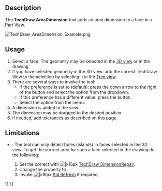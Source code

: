 <languages/>

{{Docnav
|[[TechDraw_3PtAngleDimension|3PtAngleDimension]]
|[[TechDraw_ExtensionCreateLengthArc|ExtensionCreateLengthArc]]
|[[TechDraw_Workbench|TechDraw]]
|IconL=TechDraw_3PtAngleDimension.svg
|IconR=TechDraw_ExtensionCreateLengthArc.svg
|IconC=Workbench_TechDraw.svg
}}

{{GuiCommand
|Name=TechDraw AreaDimension
|MenuLocation=TechDraw → Dimensions → Insert Area Annotation
|Workbenches=[[TechDraw_Workbench|TechDraw]]
|Version=1.0
|SeeAlso=[[TechDraw_ExtensionAreaAnnotation|TechDraw ExtensionAreaAnnotation]]
}}

== Description ==

The '''TechDraw AreaDimension''' tool adds an area dimension to a face in a Part View.

[[Image:TechDraw_AreaDimension_Example.png]]
{{Caption|Area Dimension of a face with a hole. See [[#Limitations|Limitations]].}}

== Usage ==

# Select a face. The geometry may be selected in the [[3D_view|3D view]] or in the drawing.
# If you have selected geometry in the 3D view: add the correct TechDraw View to the selection by selecting it in the [[Tree_view|Tree view]].
# There are several ways to invoke the tool:
#* If the {{MenuCommand|Dimensioning tools}} [[TechDraw_Preferences#Dimensions|preference]] is set to {{Value|Single tool}} (default): press the down arrow to the right of the {{Button|[[Image:TechDraw_Dimension.svg||x16px]][[Image:Toolbar_flyout_arrow.svg|x16px]]}} button and select the {{MenuCommand|[[Image:TechDraw_AreaDimension.svg|16px]] Insert Area Annotation}} option from the dropdown.
#* If this preference has a different value: press the {{Button|[[Image:TechDraw_AreaDimension.svg|16px]] [[TechDraw_AreaDimension|Insert Area Annotation]]}} button.
#* Select the {{MenuCommand|TechDraw → Dimensions → [[Image:TechDraw_AreaDimension.svg|16px]] Insert Area Annotation}} option from the menu.
# A dimension is added to the view.
# The dimension may be dragged to the desired position.
# If needed, add tolerances as described on [[TechDraw_Geometric_dimensioning_and_tolerancing#Tolerances|this page]].

== Limitations ==

* {{VersionMinus|1.0}}: The tool can only detect holes (islands) in faces selected in the 3D view. To get the correct area for such a face selected in the drawing do the following:
*# Set the correct {{PropertyData|References 3D}} with [[Image:TechDraw_DimensionRepair.svg||x16px]] [[TechDraw_DimensionRepair|TechDraw DimensionRepair]].
*# Change the {{PropertyData|Measure Type}} property to {{Value|True}}.
*# Invoke [[Image:Std_Refresh.svg||x16px]] [[Std_Refresh|Std Refresh]] if required.


{{Docnav
|[[TechDraw_3PtAngleDimension|3PtAngleDimension]]
|[[TechDraw_ExtensionCreateLengthArc|ExtensionCreateLengthArc]]
|[[TechDraw_Workbench|TechDraw]]
|IconL=TechDraw_3PtAngleDimension.svg
|IconR=TechDraw_ExtensionCreateLengthArc.svg
|IconC=Workbench_TechDraw.svg
}}

{{TechDraw_Tools_navi{{#translation:}}}}
{{Userdocnavi{{#translation:}}}}